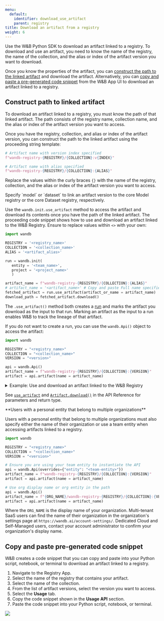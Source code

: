```yaml
---
menu:
  default:
    identifier: download_use_artifact
    parent: registry
title: Download an artifact from a registry
weight: 6
---
```


Use the W&B Python SDK to download an artifact linked to a registry. To download and use an artifact, you need to know the name of the registry, the name of the collection, and the alias or index of the artifact version you want to download. 

Once you know the properties of the artifact, you can [construct the path to the linked artifact](#construct-path-to-linked-artifact) and download the artifact. Alternatively, you can [copy and paste a pre-generated code snippet](#copy-and-paste-pre-generated-code-snippet) from the W&B App UI to download an artifact linked to a registry. 


## Construct path to linked artifact

To download an artifact linked to a registry, you must know the path of that linked artifact. The path consists of the registry name, collection name, and the alias or index of the artifact version you want to access. 

Once you have the registry, collection, and alias or index of the artifact version, you can construct the path to the linked artifact using the proceeding string template:

```python
# Artifact name with version index specified
f"wandb-registry-{REGISTRY}/{COLLECTION}:v{INDEX}"

# Artifact name with alias specified
f"wandb-registry-{REGISTRY}/{COLLECTION}:{ALIAS}"
```

Replace the values within the curly braces `{}` with the name of the registry, collection, and the alias or index of the artifact version you want to access.

<Note>
Specify `model` or `dataset` to link an artifact version to the core Model registry or the core Dataset registry, respectively.
</Note>

Use the `wandb.init.use_artifact` method to access the artifact and download its contents once you have the path of the linked artifact. The proceeding code snippet shows how to use and download an artifact linked to the W&B Registry. Ensure to replace values within `<>` with your own:

```python
import wandb

REGISTRY = '<registry_name>'
COLLECTION = '<collection_name>'
ALIAS = '<artifact_alias>'

run = wandb.init(
   entity = '<team_name>',
   project = '<project_name>'
   )  

artifact_name = f"wandb-registry-{REGISTRY}/{COLLECTION}:{ALIAS}"
# artifact_name = '<artifact_name>' # Copy and paste Full name specified on the Registry App
fetched_artifact = run.use_artifact(artifact_or_name = artifact_name)  
download_path = fetched_artifact.download()  
```

The `.use_artifact()` method both creates a [run](/guides/models/track/runs/) and marks the artifact you download as the input to that run. 
Marking an artifact as the input to a run enables W&B to track the lineage of that artifact. 

If you do not want to create a run, you can use the `wandb.Api()` object to access the artifact:

```python
import wandb

REGISTRY = "<registry_name>"
COLLECTION = "<collection_name>"
VERSION = "<version>"

api = wandb.Api()
artifact_name = f"wandb-registry-{REGISTRY}/{COLLECTION}:{VERSION}"
artifact = api.artifact(name = artifact_name)
```

<details>
<summary>Example: Use and download an artifact linked to the W&B Registry</summary>

The proceeding code example shows how a user can download an artifact linked to a collection called `phi3-finetuned` in the **Fine-tuned Models** registry. The alias of the artifact version is set to `production`.

```python
import wandb

TEAM_ENTITY = "product-team-applications"
PROJECT_NAME = "user-stories"

REGISTRY = "Fine-tuned Models"
COLLECTION = "phi3-finetuned"
ALIAS = 'production'

# Initialize a run inside the specified team and project
run = wandb.init(entity=TEAM_ENTITY, project = PROJECT_NAME)

artifact_name = f"wandb-registry-{REGISTRY}/{COLLECTION}:{ALIAS}"

# Access an artifact and mark it as input to your run for lineage tracking
fetched_artifact = run.use_artifact(artifact_or_name = name)  

# Download artifact. Returns path to downloaded contents
downloaded_path = fetched_artifact.download()  
```
</details>



See [`use_artifact`](/ref/python/experiments/run.md#use_artifact) and [`Artifact.download()`](/ref/python/experiments/artifact.md#download) in the API Reference for parameters and return type.

<Note>
**Users with a personal entity that belong to multiple organizations**

Users with a personal entity that belong to multiple organizations must also specify either the name of their organization or use a team entity when accessing artifacts linked to a registry.

```python
import wandb

REGISTRY = "<registry_name>"
COLLECTION = "<collection_name>"
VERSION = "<version>"

# Ensure you are using your team entity to instantiate the API
api = wandb.Api(overrides={"entity": "<team-entity>"})
artifact_name = f"wandb-registry-{REGISTRY}/{COLLECTION}:{VERSION}"
artifact = api.artifact(name = artifact_name)

# Use org display name or org entity in the path
api = wandb.Api()
artifact_name = f"{ORG_NAME}/wandb-registry-{REGISTRY}/{COLLECTION}:{VERSION}"
artifact = api.artifact(name = artifact_name)
```

Where the `ORG_NAME` is the display name of your organization. Multi-tenant SaaS users can find the name of their organization in the organization's settings page at `https://wandb.ai/account-settings/`. Dedicated Cloud and Self-Managed users, contact your account administrator to confirm your organization's display name.
</Note>

## Copy and paste pre-generated code snippet

W&B creates a code snippet that you can copy and paste into your Python script, notebook, or terminal to download an artifact linked to a registry.

1. Navigate to the Registry App.
2. Select the name of the registry that contains your artifact.
3. Select the name of the collection.
4. From the list of artifact versions, select the version you want to access.
5. Select the **Usage** tab.
6. Copy the code snippet shown in the **Usage API** section.
7. Paste the code snippet into your Python script, notebook, or terminal.

<Frame>
    <img src="/images/registry/find_usage_in_registry_ui.gif"  />
</Frame>